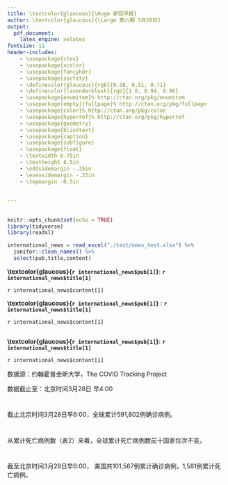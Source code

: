```yaml
---
title: \textcolor{glaucous}{\Huge 新冠早报}
author: \textcolor{glaucous}{\Large 第六期 3月28日}
output: 
  pdf_document:
    latex_engine: xelatex
fontsize: 11
header-includes:
    - \usepackage{ctex}
    - \usepackage{xcolor}
    - \usepackage{fancyhdr}
    - \usepackage{sectsty}
    - \definecolor{glaucous}{rgb}{0.38, 0.51, 0.71}
    - \definecolor{lavenderblush}{rgb}{1.0, 0.94, 0.96}
    - \usepackage{enumitem}% http://ctan.org/pkg/enumitem
    - \usepackage[empty]{fullpage}% http://ctan.org/pkg/fullpage
    - \usepackage{color}% http://ctan.org/pkg/color
    - \usepackage{hyperref}% http://ctan.org/pkg/hyperref
    - \usepackage{geometry}
    - \usepackage{blindtext}
    - \usepackage{caption}
    - \usepackage{subfigure}
    - \usepackage{float}
    - \textwidth 6.75in
    - \textheight 8.5in
    - \oddsidemargin -.25in
    - \evensidemargin -.25in
    - \topmargin -0.5in
    

---
```



\newcommand{\resheading}[1]{%
  \noindent\fcolorbox{lavenderblush}{lavenderblush}{\makebox[\dimexpr\textwidth-2\fboxsep-2\fboxrule][l]{\textbf{~#1}}}%
}


\pagestyle{fancyplain}
\lhead{\includegraphics[height=2cm]{./test/logo.png}}
\rhead{
\begin{tabular}{ccc}
\textcolor{gray}{中美健康峰会“智援组” 新冠早报组}\\
\\ \\ \\ \\ \\
\end{tabular}}

\renewcommand{\headrulewidth}{0pt}
\setlength{\headheight}{50pt} 

\resheading{\Large 新闻摘要}


## \textcolor{glaucous}{\Large 国际}


```r
knitr::opts_chunk$set(echo = TRUE)
library(tidyverse)
library(readxl)

international_news = read_excel("./test/news_test.xlsx") %>%
  janitor::clean_names() %>% 
  select(pub,title,content)
```


**\textcolor{glaucous}{`r international_news$pub[1]`}**: **`r international_news$title[1]`**

`r international_news$content[1]`

**\textcolor{glaucous}{`r international_news$pub[1]`}** : **`r international_news$title[1]`**

`r international_news$content[1]`


## \textcolor{glaucous}{\Large 国内}
**\textcolor{glaucous}{`r international_news$pub[1]`}**: **`r international_news$title[1]`**

`r international_news$content[1]`



\newpage

\resheading{\Large 疫情观察}

数据源：约翰霍普金斯大学，The COVID Tracking Project    

数据截止至：北京时间3月28日 早4:00

# \textcolor{glaucous}{一、世界疫情}

截止北京时间3月28日早6:00，全球累计591,802例确诊病例。

\begin{figure}[H] 
\centering
\includegraphics[]{./test/covid1.png} %插入图片，[]中设置图片大小，{}中是图片文件名
\caption{世界疫情分布图 (Global Map of Cumulative Confirmed COVID-19 Cases)} %最终文档中希望显示的图片标题
\label{} %用于文内引用的标签
\end{figure}



\begin{table}[H]\tiny
   \centering
   \resizebox{.7\textwidth}{!}{%
      \begin{tabular}{lllll}
      \hline
        & 国家               & 累计确诊病例  & 国家/省份人口     & 粗发病率 \\
        \hline
      1 & 美国 United States & 101,567 & 331,002,651 & 31   \\
      2 & 意大利 Italy        & 86,498  & 60,461,826  & 143 \\
      \hline
      \end{tabular}%
      }
   \caption{累计确诊前十位国家}
\end{table}


\begin{minipage}{\textwidth}
        \begin{minipage}[H]{0.5\textwidth}
        \centering
            \begin{tabular}{llll}
            \hline
              & 国家        & 累计死亡病例 & 较昨⽇ \\
            \hline
            1 & 意⼤利 Italy & 9,134  & 919 \\
            2 & 西班⽛ Spain & 4,940  & 575 \\
            \hline
            \end{tabular}
            \makeatletter\def\@captype{table}\makeatother\caption{累计死亡前十位国家}
        \end{minipage}
        \begin{minipage}[H]{0.5\textwidth}
        \centering
            \begin{tabular}{llll}
            \hline
              & 国家         & 当⽇新增病例 & 较昨日  \\
            \hline
            1 & 美国 US      & 17,821 & -237 \\
            2 & 德国 Germany & 6,933  & 318 \\
            \hline
        \end{tabular}
      \makeatletter\def\@captype{table}\makeatother\caption{⽇新增病例前十位国家}
    \end{minipage}
\end{minipage}




# \textcolor{glaucous}{二、中国与其他疫情严重国家对比}

从累计死亡病例数（表2）来看，全球累计死亡病例数前十国家位次不变。




\begin{figure}[H]
\centering
\begin{minipage}[b]{0.45\linewidth}
\includegraphics[]{./test/covid2.png}
\caption{累计确诊病例国家趋势图}
\label{}
\end{minipage}
\quad
\begin{minipage}[b]{0.45\linewidth}
\includegraphics[]{./test/covid3.png}
\caption{日新增确诊病例国家趋势图}
\label{}
\end{minipage}
\end{figure}


# \textcolor{glaucous}{三、美国疫情}



截至北京时间3⽉28⽇早6:00， 美国共101,567例累计确诊病例，1,581例累计死亡病例。


\begin{figure}[H] 
\centering
\includegraphics[]{./test/covid4.png} %插入图片，[]中设置图片大小，{}中是图片文件名
\caption{美国本土疫情分布图 (Map of Cumulative Confirmed COVID-19 Cases in Contiguous U.S.)} %最终文档中希望显示的图片标题
\label{} %用于文内引用的标签
\end{figure}


\begin{minipage}{\textwidth}
        \begin{minipage}[H]{0.5\textwidth}
        \centering
            \begin{tabular}{llll}
            \hline
               & 国家/州名   & 累计确诊病例  & 粗发病率 \\
            \hline
               & 美国 US   & 101,567 & 31   \\
             1 & 纽约州 NY  & 44,876  & 231  \\
             2 & 新泽西州 NJ & 8,825   & 99\\
            \hline
            \end{tabular}
            \makeatletter\def\@captype{table}\makeatother\caption{美国累计确诊前十位州}
        \end{minipage}
        \begin{minipage}[H]{0.5\textwidth}
        \centering
            \begin{tabular}{llll}
            \hline
              & 国家/州名   & 当日新增病例 & 全美比率 \\
            \hline
              & 美国 US   & 17821  & 100  \\
            1 & 纽约州 NY  & 7,618  & 43   \\
            2 & 新泽西州 NJ & 1,949  & 11 \\
            \hline
        \end{tabular}
      \makeatletter\def\@captype{table}\makeatother\caption{美国新增确诊前十位州}
    \end{minipage}
\end{minipage}



\begin{figure}[H]
\centering
\begin{minipage}[b]{0.45\linewidth}
\includegraphics[]{./test/covid5.png}
\caption{美国本土疫情分布图}
\label{}
\end{minipage}
\quad
\begin{minipage}[b]{0.45\linewidth}
\includegraphics[]{./test/covid6.png}
\caption{美国累计确诊前五位州趋势图}
\label{}
\end{minipage}
\end{figure}


